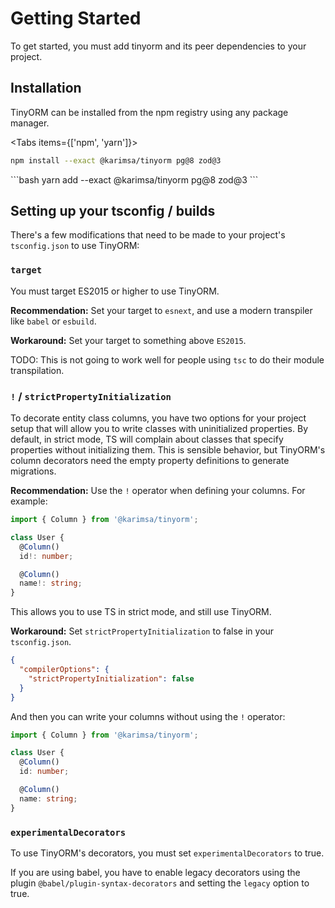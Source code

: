 
# Getting Started

To get started, you must add tinyorm and its peer dependencies to your project.

## Installation

TinyORM can be installed from the npm registry using any package manager.

<Tabs items={['npm', 'yarn']}>
  <Tab>
```bash
npm install --exact @karimsa/tinyorm pg@8 zod@3
```
  </Tab>
  <Tab>
```bash
yarn add --exact @karimsa/tinyorm pg@8 zod@3
```
  </Tab>
</Tabs>

## Setting up your tsconfig / builds

There's a few modifications that need to be made to your project's `tsconfig.json` to use TinyORM:

### `target`

You must target ES2015 or higher to use TinyORM.

**Recommendation:** Set your target to `esnext`, and use a modern transpiler like `babel` or `esbuild`.

**Workaround:** Set your target to something above `ES2015`.

TODO: This is not going to work well for people using `tsc` to do their module transpilation.

### `!` / `strictPropertyInitialization`

To decorate entity class columns, you have two options for your project setup that will allow you to
write classes with uninitialized properties. By default, in strict mode, TS will complain about classes
that specify properties without initializing them. This is sensible behavior, but TinyORM's column decorators
need the empty property definitions to generate migrations.

**Recommendation:** Use the `!` operator when defining your columns. For example:

```ts
import { Column } from '@karimsa/tinyorm';

class User {
  @Column()
  id!: number;

  @Column()
  name!: string;
}
```

This allows you to use TS in strict mode, and still use TinyORM.

**Workaround:** Set `strictPropertyInitialization` to false in your `tsconfig.json`.

```json
{
  "compilerOptions": {
    "strictPropertyInitialization": false
  }
}
```

And then you can write your columns without using the `!` operator:

```ts
import { Column } from '@karimsa/tinyorm';

class User {
  @Column()
  id: number;

  @Column()
  name: string;
}
```

### `experimentalDecorators`

To use TinyORM's decorators, you must set `experimentalDecorators` to true.

If you are using babel, you have to enable legacy decorators using the plugin `@babel/plugin-syntax-decorators` and
setting the `legacy` option to true.
